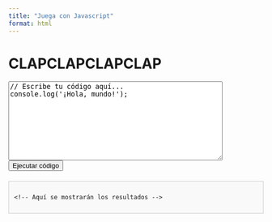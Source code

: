 ```yaml
---
title: "Juega con Javascript"
format: html
---
```

# CLAPCLAPCLAPCLAP

<textarea id="codeInput" rows="10" cols="50">
// Escribe tu código aquí...
console.log('¡Hola, mundo!');
</textarea>

<button onclick="runCode()">Ejecutar código</button>

<div id="outputDiv" style="margin-top: 20px; padding: 10px; border: 1px solid #ccc; background-color: #f9f9f9;">
    <!-- Aquí se mostrarán los resultados -->
</div>

<script>
function runCode() {
    // Obtener el código del textarea
    var code = document.getElementById("codeInput").value;
    
    // Obtener el div donde se mostrarán los resultados
    var outputDiv = document.getElementById("outputDiv");
    
    try {
        // Limpiar cualquier contenido previo en el div
        outputDiv.innerHTML = "Resultado: <br>";

        // Sobrescribir console.log para mostrar los resultados en el div
        console.log = function(message) {
            outputDiv.innerHTML += message + "<br>";
        };

        // Ejecutar el código usando eval y mostrar los resultados en el div
        eval(code);
    } catch (e) {
        // Mostrar errores en el div
        outputDiv.innerHTML += "<span style='color: red;'>Error en el código: " + e.message + "</span>";
    }
}
</script>